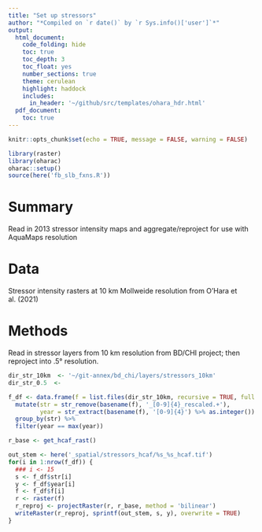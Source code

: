 ```yaml
---
title: "Set up stressors"
author: "*Compiled on `r date()` by `r Sys.info()['user']`*"
output: 
  html_document:
    code_folding: hide
    toc: true
    toc_depth: 3
    toc_float: yes
    number_sections: true
    theme: cerulean
    highlight: haddock
    includes: 
      in_header: '~/github/src/templates/ohara_hdr.html'
  pdf_document:
    toc: true
---
```


``` r

knitr::opts_chunk$set(echo = TRUE, message = FALSE, warning = FALSE)

library(raster)
library(oharac)
oharac::setup()
source(here('fb_slb_fxns.R'))

```

# Summary

Read in 2013 stressor intensity maps and aggregate/reproject for use with AquaMaps resolution

# Data

Stressor intensity rasters at 10 km Mollweide resolution from O'Hara et al. (2021)

# Methods

Read in stressor layers from 10 km resolution from BD/CHI project; then reproject into .5° resolution.

```r
dir_str_10km  <- '~/git-annex/bd_chi/layers/stressors_10km'
dir_str_0.5  <- 

f_df <- data.frame(f = list.files(dir_str_10km, recursive = TRUE, full.names = TRUE)) %>%
  mutate(str = str_remove(basename(f), '_[0-9]{4}_rescaled.+'),
         year = str_extract(basename(f), '[0-9]{4}') %>% as.integer()) %>%
  group_by(str) %>%
  filter(year == max(year))
```

``` r
r_base <- get_hcaf_rast()

out_stem <- here('_spatial/stressors_hcaf/%s_%s_hcaf.tif')
for(i in 1:nrow(f_df)) {
  ### i <- 15
  s <- f_df$str[i]
  y <- f_df$year[i]
  f <- f_df$f[i]
  r <- raster(f)
  r_reproj <- projectRaster(r, r_base, method = 'bilinear')
  writeRaster(r_reproj, sprintf(out_stem, s, y), overwrite = TRUE)
}
```



